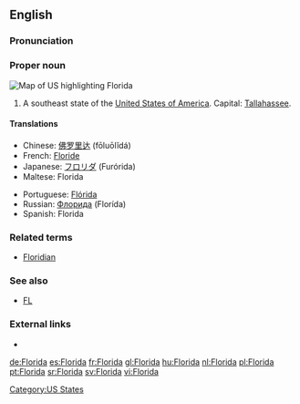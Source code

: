 ==English==

===Pronunciation===
{{rfap}}

===Proper noun===
[[Image:Map of USA highlighting Florida.png|thumb|right|Map of US highlighting Florida]]
{{en-proper noun}}

# A southeast state of the [[United States of America]]. Capital: [[Tallahassee]].

====Translations====
{{top}}
*Chinese: [[佛罗里达]] (fōluōlĭdá)
*French: [[Floride]] {{f}}
*Japanese: [[フロリダ]] (Furórida)
*Maltese: Florida
{{mid}}
*Portuguese: [[Flórida]] {{f}}
*Russian: [[Флорида]] (Florída) {{f}}
*Spanish: Florida {{f}}
{{bottom}}

===Related terms===
*[[Floridian]]

===See also===
*[[FL]]

===External links===
* {{pedialite}}

[[Category:US States]]

[[de:Florida]]
[[es:Florida]]
[[fr:Florida]]
[[gl:Florida]]
[[hu:Florida]]
[[nl:Florida]]
[[pl:Florida]]
[[pt:Florida]]
[[sr:Florida]]
[[sv:Florida]]
[[vi:Florida]]